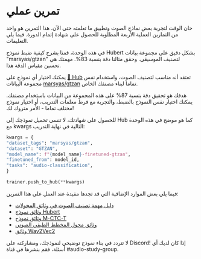 # تمرين عملي 

حان الوقت لتجربة بعض نماذج الصوت وتطبيق ما تعلمته حتى الآن.
هذا التمرين هو واحد من التمارين العملية الأربعة المطلوبة للحصول على شهادة إتمام الدورة.
فيما يلي التعليمات.

في هذه الوحدة، قمنا بشرح كيفية ضبط نموذج Hubert بشكل دقيق على مجموعة بيانات "marsyas/gtzan" لتصنيف الموسيقى. وحقق مثالنا دقة بنسبة 83%.
مهمتك هي تحسين مقياس الدقة هذا.

يمكنك اختيار أي نموذج على [🤗 Hub](https://huggingface.co/models) تعتقد أنه مناسب لتصنيف الصوت،
واستخدام نفس مجموعة البيانات [marsyas/gtzan](https://huggingface.co/datasets/marsyas/gtzan) تماما لبناء مصنفك الخاص.

هدفك هو تحقيق دقة بنسبة 87% على هذه المجموعة من البيانات باستخدام مصنفك. يمكنك اختيار نفس النموذج بالضبط، والتجربة مع فرط معلمات التدريب،
أو اختيار نموذج مختلف تماما - الأمر متروك لك!

للحصول على شهادتك، لا تنسى تحميل نموذجك إلى Hub كما هو موضح في هذه الوحدة مع
kwargs التالية في نهاية التدريب:

```python
kwargs = {
"dataset_tags": "marsyas/gtzan",
"dataset": "GTZAN",
"model_name": f"{model_name}-finetuned-gtzan",
"finetuned_from": model_id,
"tasks": "audio-classification",
}

trainer.push_to_hub(**kwargs)
```

فيما يلي بعض الموارد الإضافية التي قد تجدها مفيدة عند العمل على هذا التمرين:

* [دليل مهمة تصنيف الصوت في وثائق المحولات](https://huggingface.co/docs/transformers/tasks/audio_classification)
* [وثائق نموذج Hubert](https://huggingface.co/docs/transformers/model_doc/hubert)
* [وثائق نموذج M-CTC-T](https://huggingface.co/docs/transformers/model_doc/mctct)
* [وثائق محول المخطط الطيفي الصوتي](https://huggingface.co/docs/transformers/model_doc/audio-spectrogram-transformer)
* [وثائق Wav2Vec2](https://huggingface.co/docs/transformers/model_doc/wav2vec2)

لا تتردد في بناء نموذج توضيحي لنموذجك، ومشاركته على Discord! إذا كان لديك أي أسئلة، فقم بنشرها في قناة #audio-study-group.